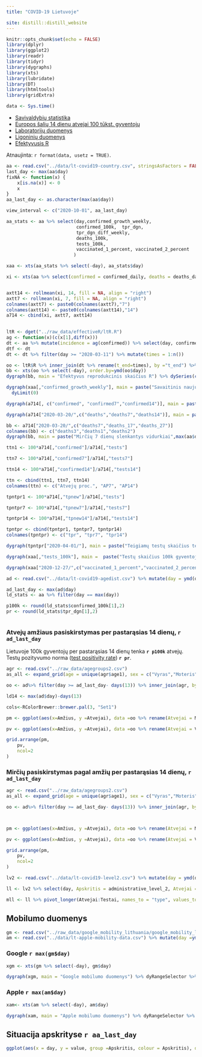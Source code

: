 ```yaml
---
title: "COVID-19 Lietuvoje"

site: distill::distill_website
---
```


```r
knitr::opts_chunk$set(echo = FALSE)
library(dplyr)
library(ggplot2)
library(readr)
library(tidyr)
library(dygraphs)
library(xts)
library(lubridate)
library(DT)
library(htmltools)
library(gridExtra)
```

```r
data <- Sys.time()
```
  - [Savivaldybių statistika](https://covid19.myliuduomenis.lt/savivaldybes.html)    
  - [Europos šalių 14 dienų atvejai 100 tūkst. gyventojų](countries.html)
  - [Laboratorijų duomenys](stats.html)
  - [Ligoninių duomenys](hospital.html)
  - [Efektyvusis R](Re.html)
  
Atnaujinta: `r format(data, usetz = TRUE)`. 

```r
aa <- read.csv("../data/lt-covid19-country.csv", stringsAsFactors = FALSE) %>% mutate(day = ymd(day))
last_day <- max(aa$day)
fixNA <- function(x) {
    x[is.na(x)] <- 0
    x
}
aa_last_day <- as.character(max(aa$day))

view_interval <- c("2020-10-01", aa_last_day)

aa_stats <- aa %>% select(day,confirmed_growth_weekly, 
                          confirmed_100k,  tpr_dgn,
                          tpr_dgn_diff_weekly,
                          deaths_100k,  
                          tests_100k, 
                          vaccinated_1_percent, vaccinated_2_percent
                         )

xaa <- xts(aa_stats %>% select(-day), aa_stats$day)

xi <- xts(aa %>% select(confirmed = confirmed_daily, deaths = deaths_daily, deaths_1 = deaths_1_daily, deaths_2 = deaths_2_daily, tests = tests_daily,  tpnew = tests_positive_daily), order.by = aa$day)


axtt14 <- rollmean(xi, 14, fill = NA, align = "right")
axtt7 <- rollmean(xi, 7, fill = NA, align = "right")
colnames(axtt7) <- paste0(colnames(axtt7),"7")
colnames(axtt14) <- paste0(colnames(axtt14),"14")
a714 <- cbind(xi, axtt7, axtt14)
    
```

```r

ltR <- dget("../raw_data/effectiveR/ltR.R")
ag <- function(x)(c(x[1],diff(x)))
dt <- aa %>% mutate(incidence = ag(confirmed)) %>% select(day, confirmed, incidence) %>% mutate(day = ymd(day), w = ifelse(incidence == 0, 0, 1))
dtf <- dt
dt <- dt %>% filter(day >= "2020-03-11") %>% mutate(times = 1:n())

oo <- ltR$R %>% inner_join(dt %>% rename(t_end=times), by ="t_end") %>% select(day, R = `Mean(R)`, lwr = `Quantile.0.025(R)`,upr = `Quantile.0.975(R)`)
bb <- xts(oo %>% select(-day), order.by=ymd(oo$day))
dygraph(bb, main = "Efektyvus reprodukcinis skaičius R") %>% dySeries(c("lwr","R","upr"), label = "R") %>% dyRangeSelector(dateWindow = view_interval) %>% dyLimit(1)

```

```r
dygraph(xaa[,"confirmed_growth_weekly"], main = paste("Savaitinis naujų atvejų augimas:",aa_last_day)) %>% dyOptions(colors = RColorBrewer::brewer.pal(3, "Set1")[c(1)]) %>% dyRangeSelector(dateWindow = view_interval) %>% 
  dyLimit(0)
```

```r

dygraph(a714[, c("confirmed", "confirmed7","confirmed14")], main = paste("Nauji atvejai ir slenkantys vidurkiai:",max(aa$day))) %>% dyOptions(colors = RColorBrewer::brewer.pal(3, "Set1")[c(3,1,2)]) %>% dyRangeSelector(dateWindow = view_interval)
```


```r

dygraph(a714["2020-03-20/",c("deaths","deaths7","deaths14")], main = paste("Mirtys per dieną ir slenkantys vidurkiai",max(aa$day))) %>%  dyOptions(colors = RColorBrewer::brewer.pal(3, "Set1")[c(3,1,2)]) %>% dyRangeSelector(dateWindow = view_interval)
```

```r
bb <- a714["2020-03-20/",c("deaths7","deaths_17","deaths_27")]
colnames(bb) <- c("deaths3","deaths1","deaths2")
dygraph(bb, main = paste("Mirčių 7 dienų slenkantys vidurkiai",max(aa$day))) %>%  dyOptions(colors = RColorBrewer::brewer.pal(3, "Set1")[c(1,3,2)]) %>% dyRangeSelector(dateWindow = view_interval)

```

```r

ttn1 <- 100*a714[,"confirmed"]/a714[,"tests"]

ttn7 <- 100*a714[,"confirmed7"]/a714[,"tests7"]

ttn14 <- 100*a714[,"confirmed14"]/a714[,"tests14"]

ttn <- cbind(ttn1, ttn7, ttn14)
colnames(ttn) <- c("Atvejų proc.", "AP7", "AP14")

```


```r

tpntpr1 <- 100*a714[,"tpnew"]/a714[,"tests"]

tpntpr7 <- 100*a714[,"tpnew7"]/a714[,"tests7"]

tpntpr14 <- 100*a714[,"tpnew14"]/a714[,"tests14"]

tpntpr <- cbind(tpntpr1, tpntpr7, tpntpr14)
colnames(tpntpr) <- c("tpr", "tpr7", "tpr14")

dygraph(tpntpr["2020-04-01/"], main = paste("Teigiamų testų skaičius tenkantis 100 testų", max(aa$day))) %>% dyOptions(colors = RColorBrewer::brewer.pal(3, "Set1")[c(3,1,2)]) %>% dyRangeSelector(dateWindow = view_interval) 
```

```r
dygraph(xaa[,"tests_100k"], main =  paste("Testų skaičius 100k gyventojų per 14 dienų ", aa_last_day)) %>%  dyOptions(colors = RColorBrewer::brewer.pal(3, "Set1")[1]) %>% dyRangeSelector(dateWindow = view_interval) %>% dyLimit(0)
```

```r
dygraph(xaa["2020-12-27/",c("vaccinated_1_percent","vaccinated_2_percent")], main = paste("Paskiepytų pirma ir antra doze  procentas",aa_last_day)) %>% dyOptions(colors = RColorBrewer::brewer.pal(3, "Set1")[c(1,3)]) %>% dyRangeSelector
```

```r
ad <- read.csv("../data/lt-covid19-agedist.csv") %>% mutate(day = ymd(day))

ad_last_day <- max(ad$day)
ld_stats <- aa %>% filter(day == max(day))

p100k <- round(ld_stats$confirmed_100k[1],2)
pr <- round(ld_stats$tpr_dgn[1],2)



```

### Atvejų amžiaus pasiskirstymas per pastarąsias 14 dienų, `r ad_last_day`

Lietuvoje 100k gyventojų per pastarąsias 14 dienų tenka **`r p100k`** atvejų. Testų pozityvumo norma ([test positivity rate](https://ec.europa.eu/info/live-work-travel-eu/health/coronavirus-response/travel-during-coronavirus-pandemic/common-approach-travel-measures-eu_en)) **`r pr`**.

```r
agr <- read.csv("../raw_data/agegroups2.csv")
as_all <- expand_grid(age = unique(agr$age1), sex = c("Vyras","Moteris")) %>% mutate(n1 = 0)

oo <- ad%>% filter(day >= ad_last_day- days(13)) %>% inner_join(agr, by = "age") %>% select(-age) %>% rename(age=age1) %>% group_by(age, sex) %>% summarise(n = sum(confirmed_daily)) %>% right_join(as_all, by = c("age", "sex")) %>% select(-n1) %>% mutate(n = fixNA(n)) %>% rename(Atvejai = n, Amžius = age) %>% pivot_wider(names_from = "sex", values_from = "Atvejai", values_fill = 0)

ld14 <- max(ad$day)-days(13)

cols<-RColorBrewer::brewer.pal(3, "Set1")

pm <- ggplot(aes(x=Amžius, y =Atvejai), data =oo %>% rename(Atvejai = Moteris)) + geom_col(fill = cols[1]) + geom_text(aes(label = Atvejai), hjust = 1.1) + coord_flip()+labs(y = "", x= "") + theme_bw() + scale_y_continuous(trans = "reverse", expand = expansion(mult=c(0.15, 0))) +  theme(axis.text.y = element_blank(), axis.ticks.y = element_blank(), plot.margin = unit(c(0.02, 0.01, 0.02, 0.02),"npc")) + labs(title = "Moterys")

pv <- ggplot(aes(x=Amžius, y =Atvejai), data =oo %>% rename(Atvejai = Vyras)) + geom_col(fill = cols[2]) + geom_text(aes(label = Atvejai), hjust = -0.1)+coord_flip()+labs(y = "", x= "") + theme_bw() + scale_y_continuous( expand = expansion(mult=c(0, 0.18)))+theme(plot.margin = unit(c(0.02, 0.02, 0.02, -0.03),"npc"), plot.title = element_text(hjust = 1)) + labs(title = "Vyrai")

grid.arrange(pm,
    pv,
    ncol=2
)
```

### Mirčių pasiskirstymas pagal amžių per pastarąsias 14 dienų, `r ad_last_day`

```r

agr <- read.csv("../raw_data/agegroups2.csv")
as_all <- expand_grid(age = unique(agr$age1), sex = c("Vyras","Moteris")) %>% mutate(n1 = 0)

oo <- ad%>% filter(day >= ad_last_day- days(13)) %>% inner_join(agr, by = "age") %>% select(-age) %>% rename(age=age1) %>% group_by(age, sex) %>% summarise(n = sum(deaths_3_daily)) %>% right_join(as_all, by = c("age", "sex")) %>% select(-n1) %>% mutate(n = fixNA(n)) %>% rename(Atvejai = n, Amžius = age) %>% pivot_wider(names_from = "sex", values_from = "Atvejai", values_fill = 0)



pm <- ggplot(aes(x=Amžius, y =Atvejai), data =oo %>% rename(Atvejai = Moteris)) + geom_col(fill = cols[1]) + geom_text(aes(label = Atvejai), hjust = 1.1) + coord_flip()+labs(y = "", x= "") + theme_bw() + scale_y_continuous(trans = "reverse", expand = expansion(mult=c(0.1, 0))) +  theme(axis.text.y = element_blank(), axis.ticks.y = element_blank(), plot.margin = unit(c(0.02, 0.01, 0.02, 0.02),"npc")) + labs(title = "Moterys")

pv <- ggplot(aes(x=Amžius, y =Atvejai), data =oo %>% rename(Atvejai = Vyras)) + geom_col(fill = cols[2]) + geom_text(aes(label = Atvejai), hjust = -0.1)+coord_flip()+labs(y = "", x= "") + theme_bw() + scale_y_continuous( expand = expansion(mult=c(0, 0.12)))+theme(plot.margin = unit(c(0.02, 0.02, 0.02, -0.03),"npc"), plot.title = element_text(hjust = 1)) + labs(title = "Vyrai")

grid.arrange(pm,
    pv,
    ncol=2
)

```


```r

lv2 <- read.csv("../data/lt-covid19-level2.csv") %>% mutate(day = ymd(day))

ll <- lv2 %>% select(day, Apskritis = administrative_level_2, Atvejai = confirmed_100k, `Teigiamų tyrimų dalis` = tpr_dgn, Mirtys = deaths_100k, Testai = tests_100k) %>% filter(Apskritis != "Unknown")

mll <- ll %>% pivot_longer(Atvejai:Testai, names_to = "type", values_to = "value")

```

## Mobilumo duomenys

```r
gm <- read.csv("../raw_data/google_mobility_lithuania/google_mobility_lithuania.csv") %>% mutate(day =ymd(day))
am <- read.csv("../data/lt-apple-mobility-data.csv") %>% mutate(day =ymd(day))
```

### Google `r max(gm$day)`

```r
xgm <- xts(gm %>% select(-day), gm$day)

dygraph(xgm, main = "Google mobilumo duomenys") %>% dyRangeSelector %>% dyOptions(colors = RColorBrewer::brewer.pal(6, "Paired"))
```


### Apple `r max(am$day)`

```r

xam<- xts(am %>% select(-day), am$day)

dygraph(xam, main = "Apple mobilumo duomenys") %>% dyRangeSelector %>% dyOptions(colors = RColorBrewer::brewer.pal(3, "Set1")[1:2])
```


## Situacija apskrityse `r aa_last_day`

```r
ggplot(aes(x = day, y = value, group =Apskritis, colour = Apskritis), data =mll %>% filter(day >= "2020-10-01"))+geom_line()+theme_bw()+scale_colour_manual(values= RColorBrewer::brewer.pal(10, "Paired"))+facet_wrap(~type, scales= "free_y")+labs(x="Data", y  = "")
```

<!--
## Atvejų pasiskirstymas pagal amžių ir savivaldybes `r ad_last_day` 

```r
agre <- read.csv("../data/lt-covid19-age-region-incidence.csv", check.names =  FALSE) 

agre1 <- agre %>% filter(day == max(day)) %>% select(-day) 

regs_n <- paste0(gsub("[.]","",gsub(" ", "_",agre1$administrative_level_3)),".html")

links <- paste0("https://covid19.myliuduomenis.lt/regions/", regs_n) 

links2 <- mapply(function(nm, hr) tags$a(href=hr, nm),  agre1$administrative_level_3, links, SIMPLIFY = FALSE)


agre2 <- agre1
agre2$administrative_level_3 <- sapply(links2,as.character)
agre2$administrative_level_3[nrow(agre2)] <- "Total"

agre2 <- agre2 %>% rename(Savivaldybė = administrative_level_3)
agre2 %>% datatable( 
         extensions = c('FixedColumns',"FixedHeader"),
          escape = FALSE,
          options = list(scrollX = TRUE, 
                         paging=FALSE,
                         fixedHeader=TRUE))
```
-->